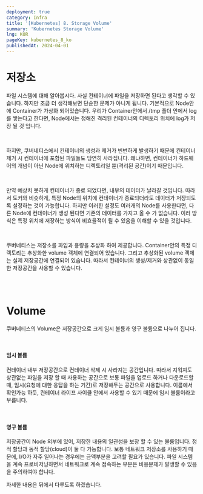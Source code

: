```yaml
---
deployment: true
category: Infra
title: '[Kubernetes] 8. Storage Volume'
summary: 'Kubernetes Storage Volume'
lng: KOR
pageKey: kubernetes_8_ko
publishedAt: 2024-04-01
---
```


# 저장소

파일 시스템에 대해 알아봅시다.
사실 컨테이너에 파일을 저장하면 된다고 생각할 수 있습니다.
하지만 조금 더 생각해보면 단순한 문제가 아니게 됩니다.
기본적으로 Node안에 Container가 가상화 되어있습니다.
우리가 Container안에서 /tmp 폴더 안에서 log를 쌓는다고 한다면,
Node에서는 정해진 격리된 컨테이너의 디렉토리 위치에 log가 저장 될 것 입니다.

<br />

하지만, 쿠버네티스에서 컨테이너의 생성과 제거가 빈번하게 발생하기 때문에
컨테이너 제거 시 컨테이너에 포함된 파일들도 당연히 사라집니다.
왜냐하면, 컨테이너가 하드웨어의 개념이 아닌 Node에 위치하는 디렉토리일 뿐(격리된 공간)이기 때문입니다.

<br />

만약 예상치 못하게 컨테이너가 종료 되었다면, 내부의 데이터가 날라갈 것입니다.
따라서 도커와 비슷하게, 특정 Node의 위치에 컨테이너가 종료되더라도 데이터가 저장되도록 설정하는 것이 가능합니다.
하지만 이러한 설정도 여러개의 Node를 사용한다면, 다른 Node에 컨테이너가 생성 된다면 기존의 데이터를 가지고 올 수 가 없습니다.
이러 방식은 특정 위치에 저장하는 방식이 비효율적이 될 수 있음을 이해할 수 있을 것입니다.

<br />

쿠버네티스는 저장소를 파입과 용량을 추상화 하여 제공합니다.
Container안의 특정 디렉토리는 추상화한 volume 객체에 연결되어 있습니다.
그리고 추상화된 volume 객체는 실제 저장공간에 연결되어 있습니다.
따라서 컨테이너의 생성/제거와 상관없이 동일한 저장공간을 사용할 수 있습니다.

<br />
<br />

# Volume

쿠버네티스의 Volume은 저장공간으로 크게 <codeline>임시 볼륨</codeline>과 <codeline>영구 볼륨</codeline>으로 나누어 집니다.

<br />

#### 임시 볼륨

컨테이너 내부 저장공간으로 컨테이너 삭제 시 사라지는 공간입니다.
따라서 지워져도 상관없는 파일을 저장 할 때 사용하는 공간으로 보통 파일을 업로드 하거나 다운로드할 때,
임시(요청에 대한 응답을 하는 기간)로 저장해두는 공간으로 사용합니다.
이름에서 확인가능 하듯, 컨테이너 라이프 사이클 안에서 사용할 수 있기 때문에 임시 볼륨이라고 부릅니다.

<br />

#### 영구 볼륨

저장공간이 Node 외부에 있어, 저장한 내용의 일관성을 보장 할 수 있는 불륨입니다.
정적 할당과 동적 할당(cloud)이 둘 다 가능합니다.
보통 네트워크 저장소를 사용하기 때문에, I/O가 자주 일어나는 경우에는 금액부분을 고려할 필요가 있습니다.
파일 시스템을 계속 프로비저닝하면서 네트워크로 계속 접속하는 부분은 비용문제가 발생할 수 있음을 주의하여야 합니다.

자세한 내용은 뒤에서 다루도록 하겠습니다.
